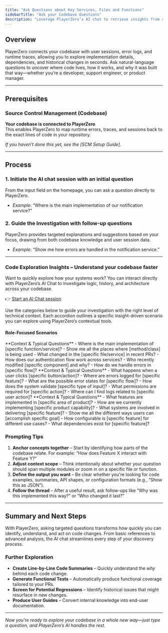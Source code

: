 ```yaml
---
title: "Ask Questions about Key Services, Files and Functions"
sidebarTitle: "Ask your Codebase Questions"
description: "Leverage PlayerZero’s AI chat to retrieve insights from code, user sessions, logs, and more."
---
```


## **Overview**

PlayerZero connects your codebase with user sessions, error logs, and runtime traces, allowing you to explore implementation details, dependencies, and historical changes in seconds. Ask natural-language questions to uncover where code lives, how it works, and why it was built that way—whether you’re a developer, support engineer, or product manager.

---

## **Prerequisites**

### Source Control Management (Codebase)

**Your codebase is connected to PlayerZero**  
This enables PlayerZero to map runtime errors, traces, and sessions back to the exact lines of code in your repository.  

*If you haven’t done this yet, see the [SCM Setup Guide].*

---

## **Process**

### 1. **Initiate the AI chat session with an initial question**  
From the input field on the homepage, you can ask a question directly to PlayerZero.  

- *Example*: “Where is the main implementation of our notification service?”

### 2. **Guide the Investigation with follow-up questions**  
PlayerZero provides targeted explanations and suggestions based on your focus, drawing from both codebase knowledge and user session data.

- *Example*: “Show me how errors are handled in the notification service.”

---

### **Code Exploration Insights – Understand your codebase faster**

Want to quickly explore how your systems work? You can interact directly with PlayerZero’s AI Chat to investigate logic, history, and architecture across your codebase.

👉 [Start an AI Chat session](https://app.playerzero.ai/chat)

Use the categories below to guide your investigation with the right level of technical context. Each accordion outlines a specific insight-driven scenario you can explore using PlayerZero’s contextual tools.

#### **Role-Focused Scenarios**

<AccordionGroup>

  <Accordion title="For Developers">
    **Context & Typical Questions**  
    - Where is the main implementation of [specific function/service]?  
    - Show me all the places where [method/class] is being used  
    - What changed in the [specific file/service] in recent PRs?  
    - How does our authentication flow work across services?  
    - Who recently modified [specific component] and why?  
    - How do we handle errors in [specific flow]?  
  </Accordion>

  <Accordion title="For Support">
    **Context & Typical Questions**  
    - What happens when a user clicks [specific button/action]?  
    - Where are errors logged for [specific feature]?  
    - What are the possible error states for [specific flow]?  
    - How does the system validate [specific type of input]?  
    - What permissions are required for [specific action]?  
    - Where can I find logs related to [specific user action]?  
  </Accordion>

  <Accordion title="For Product">
    **Context & Typical Questions**  
    - What features are implemented in [specific area of product]?  
    - How are we currently implementing [specific product capability]?  
    - What systems are involved in delivering [specific feature]?  
    - Show me all the different ways users can [accomplish specific goal]  
    - How configurable is [specific feature] for different use cases?  
    - What dependencies exist for [specific feature]?  
  </Accordion>

</AccordionGroup>

### **Prompting Tips**

1. **Anchor concepts together** – Start by identifying how parts of the codebase relate. For example: “How does Feature X interact with Feature Y?”
2. **Adjust context scope** – Think intentionally about whether your question should span multiple modules or zoom in on a specific file or function.
3. **Define the output you want** – Be clear whether you're looking for code examples, summaries, API shapes, or configuration formats (e.g., “Show this as JSON”).
4. **Follow the thread** – After a useful result, ask follow-ups like “Why was this implemented this way?” or “Who changed it last?”

---

## **Summary and Next Steps**

With PlayerZero, asking targeted questions transforms how quickly you can identify, understand, and act on code changes. From basic references to advanced analysis, the AI chat streamlines every step of your discovery process.

### Further Exploration
- **Create Line-by-Line Code Summaries** – Quickly understand the *why* behind each code change.  
- **Generate Functional Tests** – Automatically produce functional coverage tailored to your PRs.  
- **Screen for Potential Regressions** – Identify historical issues that might resurface in new changes.  
- **Produce User Guides** – Convert internal knowledge into end-user documentation.  

---

*Now you’re ready to explore your codebase in a whole new way—just type a question, and PlayerZero’s AI handles the rest.*

